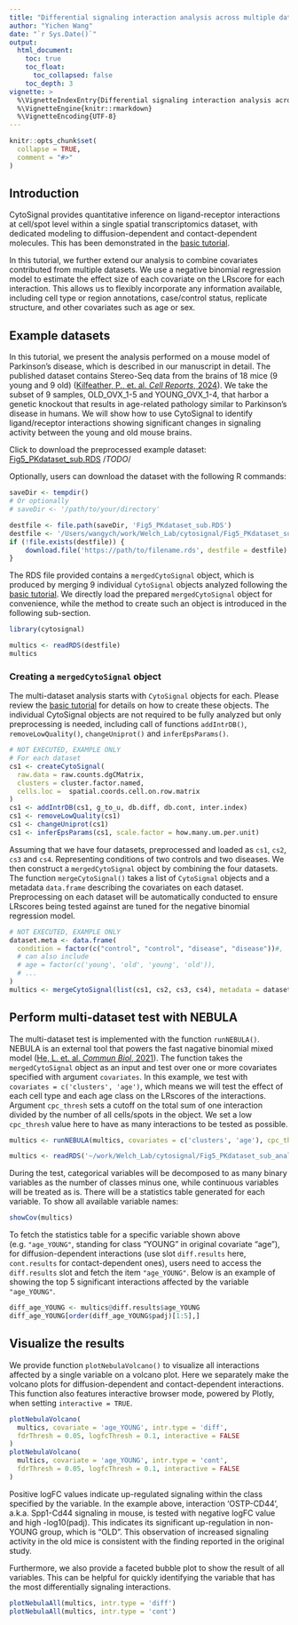 ```yaml
---
title: "Differential signaling interaction analysis across multiple datasets"
author: "Yichen Wang"
date: "`r Sys.Date()`"
output: 
  html_document:
    toc: true
    toc_float:
      toc_collapsed: false
    toc_depth: 3
vignette: >
  %\VignetteIndexEntry{Differential signaling interaction analysis across multiple datasets}
  %\VignetteEngine{knitr::rmarkdown}
  %\VignetteEncoding{UTF-8}
---
```


```r
knitr::opts_chunk$set(
  collapse = TRUE,
  comment = "#>"
)
```

## Introduction

CytoSignal provides quantitative inference on ligand-receptor interactions at cell/spot level within a single spatial transcriptomics dataset, with dedicated modeling to diffusion-dependent and contact-dependent molecules. This has been demonstrated in the [basic tutorial](https://htmlpreview.github.io/?https://github.com/welch-lab/cytosignal/blob/master/doc/cytosignal.html). 

In this tutorial, we further extend our analysis to combine covariates contributed from multiple datasets. We use a negative binomial regression model to estimate the effect size of each covariate on the LRscore for each interaction. This allows us to flexibly incorporate any information available, including cell type or region annotations, case/control status, replicate structure, and other covariates such as age or sex. 

## Example datasets

In this tutorial, we present the analysis performed on a mouse model of Parkinson's disease, which is described in our manuscript in detail. The published dataset contains Stereo-Seq data from the brains of 18 mice (9 young and 9 old) ([Kilfeather, P., et. al. *Cell Reports*, 2024](https://doi.org/10.1016/j.celrep.2024.113784)). We take the subset of 9 samples, OLD_OVX_1-5 and YOUNG_OVX_1-4, that harbor a genetic knockout that results in age-related pathology similar to Parkinson’s disease in humans. We will show how to use CytoSignal to identify ligand/receptor interactions showing significant changes in signaling activity between the young and old mouse brains.

Click to download the preprocessed example dataset: [Fig5_PKdataset_sub.RDS](#) /*TODO*/

Optionally, users can download the dataset with the following R commands:

```r
saveDir <- tempdir()
# Or optionally
# saveDir <- '/path/to/your/directory'

destfile <- file.path(saveDir, 'Fig5_PKdataset_sub.RDS')
destfile <- '/Users/wangych/work/Welch_Lab/cytosignal/Fig5_PKdataset_sub.RDS' # TODO to be deleted when finished
if (!file.exists(destfile)) {
    download.file('https://path/to/filename.rds', destfile = destfile)
}
```

The RDS file provided contains a `mergedCytoSignal` object, which is produced by merging 9 individual `CytoSignal` objects analyzed following the [basic tutorial](https://htmlpreview.github.io/?https://github.com/welch-lab/cytosignal/blob/master/doc/cytosignal.html). We directly load the prepared `mergedCytoSignal` object for convenience, while the method to create such an object is introduced in the following sub-section.

```r
library(cytosignal)

multics <- readRDS(destfile)
multics
```
### Creating a `mergedCytoSignal` object

The multi-dataset analysis starts with `CytoSignal` objects for each. Please review the [basic tutorial](https://htmlpreview.github.io/?https://github.com/welch-lab/cytosignal/blob/master/doc/cytosignal.html) for details on how to create these objects. The individual CytoSignal objects are not required to be fully analyzed but only preprocessing is needed, including call of functions `addIntrDB()`, `removeLowQuality()`, `changeUniprot()` and `inferEpsParams()`. 

```r
# NOT EXECUTED, EXAMPLE ONLY
# For each dataset
cs1 <- createCytoSignal(
  raw.data = raw.counts.dgCMatrix,
  clusters = cluster.factor.named,
  cells.loc =  spatial.coords.cell.on.row.matrix
)
cs1 <- addIntrDB(cs1, g_to_u, db.diff, db.cont, inter.index)
cs1 <- removeLowQuality(cs1)
cs1 <- changeUniprot(cs1)
cs1 <- inferEpsParams(cs1, scale.factor = how.many.um.per.unit)
```

Assuming that we have four datasets, preprocessed and loaded as `cs1`, `cs2`, `cs3` and `cs4`. Representing conditions of two controls and two diseases. We then construct a `mergedCytoSignal` object by combining the four datasets. The function `mergeCytoSignal()` takes a list of `CytoSignal` objects and a metadata `data.frame` describing the covariates on each dataset. Preprocessing on each dataset will be automatically conducted to ensure LRscores being tested against are tuned for the negative binomial regression model. 

```r
# NOT EXECUTED, EXAMPLE ONLY
dataset.meta <- data.frame(
  condition = factor(c("control", "control", "disease", "disease"))#,
  # can also include
  # age = factor(c('young', 'old', 'young', 'old')), 
  # ...
)
multics <- mergeCytoSignal(list(cs1, cs2, cs3, cs4), metadata = dataset.meta)
```

## Perform multi-dataset test with NEBULA

The multi-dataset test is implemented with the function `runNEBULA()`. NEBULA is an external tool that powers the fast nagative binomial mixed model ([He, L. et. al. *Commun Biol*, 2021](https://doi.org/10.1038/s42003-021-02146-6)). The function takes the `mergedCytoSignal` object as an input and test over one or more covariates specified with argument `covariates`. In this example, we test with `covariates = c('clusters', 'age')`, which means we will test the effect of each cell type and each age class on the LRscores of the interactions. Argument `cpc_thresh` sets a cutoff on the total sum of one interaction divided by the number of all cells/spots in the object. We set a low `cpc_thresh` value here to have as many interactions to be tested as possible. 

```r
multics <- runNEBULA(multics, covariates = c('clusters', 'age'), cpc_thresh = 0.001, ncore = 4)
```

```r
multics <- readRDS('~/work/Welch_Lab/cytosignal/Fig5_PKdataset_sub_analyzed.RDS')
```

During the test, categorical variables will be decomposed to as many binary variables as the number of classes minus one, while continuous variables will be treated as is. There will be a statistics table generated for each variable. To show all available variable names:

```r
showCov(multics)
```

To fetch the statistics table for a specific variable shown above (e.g. `"age_YOUNG"`, standing for class "YOUNG" in original covariate "age"), for diffusion-dependent interactions (use slot `diff.results` here, `cont.results` for contact-dependent ones), users need to access the `diff.results` slot and fetch the item `"age_YOUNG"`. Below is an example of showing the top 5 significant interactions affected by the variable `"age_YOUNG"`.

```r
diff_age_YOUNG <- multics@diff.results$age_YOUNG
diff_age_YOUNG[order(diff_age_YOUNG$padj)[1:5],]
```

## Visualize the results

We provide function `plotNebulaVolcano()` to visualize all interactions affected by a single variable on a volcano plot. Here we separately make the volcano plots for diffusion-dependent and contact-dependent interactions. This function also features interactive browser mode, powered by Plotly, when setting `interactive = TRUE`. 

```r
plotNebulaVolcano(
  multics, covariate = 'age_YOUNG', intr.type = 'diff', 
  fdrThresh = 0.05, logfcThresh = 0.1, interactive = FALSE
)
plotNebulaVolcano(
  multics, covariate = 'age_YOUNG', intr.type = 'cont', 
  fdrThresh = 0.05, logfcThresh = 0.1, interactive = FALSE
)
```

Positive logFC values indicate up-regulated signaling within the class specified by the variable. In the example above, interaction 'OSTP-CD44', a.k.a. Spp1-Cd44 signaling in mouse, is tested with negative logFC value and high -log10(padj). This indicates its significant up-regulation in non-YOUNG group, which is "OLD". This observation of increased signaling activity in the old mice is consistent with the finding reported in the original study.

Furthermore, we also provide a faceted bubble plot to show the result of all variables. This can be helpful for quickly identifying the variable that has the most differentially signaling interactions.

```r
plotNebulaAll(multics, intr.type = 'diff')
plotNebulaAll(multics, intr.type = 'cont')
```
